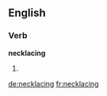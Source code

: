 
==English==

===Verb===
'''necklacing'''

# {{present participle of|[[necklace]]}}

[[de:necklacing]]
[[fr:necklacing]]